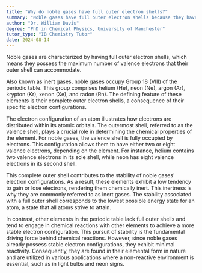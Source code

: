 ```yaml
---
title: "Why do noble gases have full outer electron shells?"
summary: "Noble gases have full outer electron shells because they have the maximum number of valence electrons their outer shell can hold."
author: "Dr. William Davis"
degree: "PhD in Chemical Physics, University of Manchester"
tutor_type: "IB Chemistry Tutor"
date: 2024-08-14
---
```


Noble gases are characterized by having full outer electron shells, which means they possess the maximum number of valence electrons that their outer shell can accommodate.

Also known as inert gases, noble gases occupy Group 18 (VIII) of the periodic table. This group comprises helium ($\text{He}$), neon ($\text{Ne}$), argon ($\text{Ar}$), krypton ($\text{Kr}$), xenon ($\text{Xe}$), and radon ($\text{Rn}$). The defining feature of these elements is their complete outer electron shells, a consequence of their specific electron configurations.

The electron configuration of an atom illustrates how electrons are distributed within its atomic orbitals. The outermost shell, referred to as the valence shell, plays a crucial role in determining the chemical properties of the element. For noble gases, the valence shell is fully occupied by electrons. This configuration allows them to have either two or eight valence electrons, depending on the element. For instance, helium contains two valence electrons in its sole shell, while neon has eight valence electrons in its second shell.

This complete outer shell contributes to the stability of noble gases' electron configurations. As a result, these elements exhibit a low tendency to gain or lose electrons, rendering them chemically inert. This inertness is why they are commonly referred to as inert gases. The stability associated with a full outer shell corresponds to the lowest possible energy state for an atom, a state that all atoms strive to attain.

In contrast, other elements in the periodic table lack full outer shells and tend to engage in chemical reactions with other elements to achieve a more stable electron configuration. This pursuit of stability is the fundamental driving force behind chemical reactions. However, since noble gases already possess stable electron configurations, they exhibit minimal reactivity. Consequently, they are found in their elemental form in nature and are utilized in various applications where a non-reactive environment is essential, such as in light bulbs and neon signs.
    